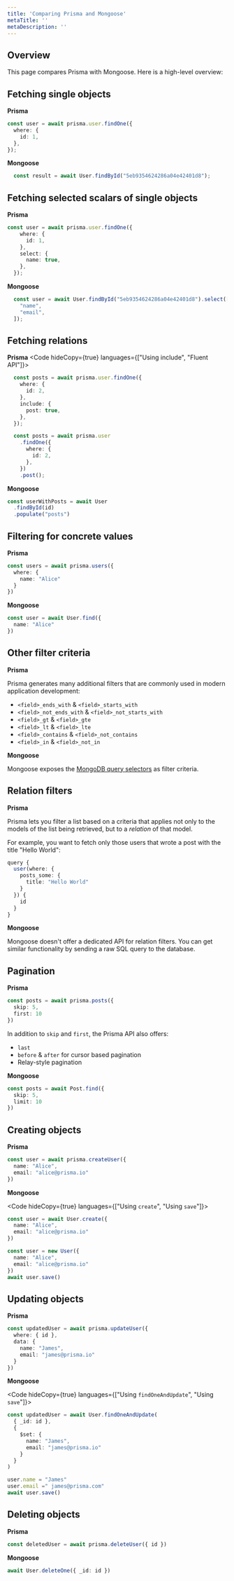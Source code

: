 ```yaml
---
title: 'Comparing Prisma and Mongoose'
metaTitle: ''
metaDescription: ''
---
```


## Overview

This page compares Prisma with Mongoose. Here is a high-level overview:


## Fetching single objects

**Prisma**

```ts
const user = await prisma.user.findOne({
  where: {
    id: 1,
  },
});
```
**Mongoose**

```ts
  const result = await User.findById("5eb9354624286a04e42401d8");
```

## Fetching selected scalars of single objects

**Prisma**

```ts
const user = await prisma.user.findOne({
    where: {
      id: 1,
    },
    select: {
      name: true,
    },
  });
```

**Mongoose**

```ts
  const user = await User.findById("5eb9354624286a04e42401d8").select([
    "name",
    "email",
  ]);
```

## Fetching relations

**Prisma**
<Code hideCopy={true} languages={["Using include", "Fluent API"]}>

```ts
  const posts = await prisma.user.findOne({
    where: {
      id: 2,
    },
    include: {
      post: true,
    },
  });
```

```ts
  const posts = await prisma.user
    .findOne({
      where: {
        id: 2,
      },
    })
    .post();
```

</Code>

**Mongoose**

```ts
const userWithPosts = await User
  .findById(id)
  .populate("posts")
```

## Filtering for concrete values

**Prisma**

```ts
const users = await prisma.users({
  where: {
    name: "Alice"
  }
})
```

**Mongoose**

```ts
const user = await User.find({
  name: "Alice"
})
```

## Other filter criteria

**Prisma**

Prisma generates many additional filters that are commonly used in modern application development:

- `<field>_ends_with` & `<field>_starts_with`
- `<field>_not_ends_with` & `<field>_not_starts_with`
- `<field>_gt` & `<field>_gte`
- `<field>_lt` & `<field>_lte`
- `<field>_contains` & `<field>_not_contains`
- `<field>_in` & `<field>_not_in`

**Mongoose**

Mongoose exposes the [MongoDB query selectors](https://docs.mongodb.com/manual/reference/operator/query/#query-selectors) as filter criteria.

## Relation filters

**Prisma**

Prisma lets you filter a list based on a criteria that applies not only to the models of the list being retrieved, but to a _relation_ of that model. 

For example, you want to fetch only those users that wrote a post with the title "Hello World":

```ts
query {
  user(where: {
    posts_some: {
      title: "Hello World"
    }
  }) {
    id
  }
}
```

**Mongoose**

Mongoose doesn't offer a dedicated API for relation filters. You can get similar functionality by sending a raw SQL query to the database.

## Pagination

**Prisma**

```ts
const posts = await prisma.posts({
  skip: 5,
  first: 10
})
```

In addition to `skip` and `first`, the Prisma API also offers:

- `last`
- `before` & `after` for cursor based pagination
- Relay-style pagination

**Mongoose**

```ts
const posts = await Post.find({
  skip: 5,
  limit: 10
})
```

## Creating objects

**Prisma**

```ts
const user = await prisma.createUser({
  name: "Alice",
  email: "alice@prisma.io"
})
```

**Mongoose**

<Code hideCopy={true} languages={["Using `create`", "Using `save`"]}>

```ts
const user = await User.create({
  name: "Alice",
  email: "alice@prisma.io"
})
```

```ts
const user = new User({
  name: "Alice",
  email: "alice@prisma.io"
})
await user.save()
```

</Code>

## Updating objects

**Prisma**

```ts
const updatedUser = await prisma.updateUser({
  where: { id },
  data: {
    name: "James",
    email: "james@prisma.io"
  }
})
```

**Mongoose**

<Code hideCopy={true} languages={["Using `findOneAndUpdate`", "Using `save`"]}>

```ts
const updatedUser = await User.findOneAndUpdate(
  { _id: id },
  {
    $set: {
      name: "James",
      email: "james@prisma.io"
    }
  }
)
```

```ts
user.name = "James"
user.email =" james@prisma.com"
await user.save()
```

</Code>

## Deleting objects

**Prisma**

```ts
const deletedUser = await prisma.deleteUser({ id })
```

**Mongoose**

```ts
await User.deleteOne({ _id: id })
```
